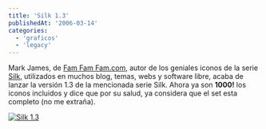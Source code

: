 ```yaml
---
title: 'Silk 1.3'
publishedAt: '2006-03-14'
categories:
  - 'graficos'
  - 'legacy'
---
```


Mark James, de [Fam Fam Fam.com](http://www.famfamfam.com/), autor de los geniales iconos de la serie [Silk](http://www.famfamfam.com/lab/icons/silk/), utilizados en muchos blog, temas, webs y software libre, acaba de lanzar la versión 1.3 de la mencionada serie Silk. Ahora ya son **1000!** los iconos incluidos y dice que por su salud, ya considera que el set esta completo (no me extraña).

[![Silk 1.3](/static/images/legacy/silkss.png)](http://www.famfamfam.com/lab/icons/silk/)
